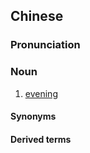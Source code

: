 ==Chinese==
{{zh-forms}}

===Pronunciation===
{{zh-pron
|md=màng-buŏ
|cat=n
}}

===Noun===
{{zh-noun}}

# {{lb|zh|Min Dong}} [[evening]]

====Synonyms====
{{zh-dial|晚上}}

====Derived terms====
{{zh-der|暝晡頭}}